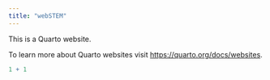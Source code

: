 ```yaml
---
title: "webSTEM"
---
```


This is a Quarto website.

To learn more about Quarto websites visit <https://quarto.org/docs/websites>.

```r
1 + 1
```
